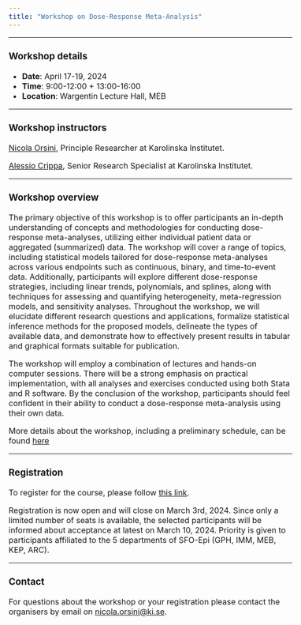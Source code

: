 ```yaml
---
title: "Workshop on Dose-Response Meta-Analysis"
---
```


<style type="text/css">
  body{
  font-size: 12pt;
}
</style>

---


### Workshop details 

- **Date**: April 17-19, 2024  
- **Time**: 9:00-12:00 + 13:00-16:00  
- **Location**: Wargentin Lecture Hall, MEB


---


### Workshop instructors 

[Nicola Orsini](https://ki.se/en/people/nicola-orsini){target="_blank"}, Principle Researcher at Karolinska Institutet.

[Alessio Crippa](https://ki.se/en/people/alessio-crippa){target="_blank"}, Senior Research Specialist at Karolinska Institutet.


---

### Workshop overview

The primary objective of this workshop is to offer participants an in-depth understanding of concepts and methodologies for conducting dose-response meta-analyses, utilizing either individual patient data or aggregated (summarized) data. 
The workshop will cover a range of topics, including statistical models tailored for dose-response meta-analyses across various endpoints such as continuous, binary, and time-to-event data. Additionally, participants will explore different dose-response strategies, including linear trends, polynomials, and splines, along with techniques for assessing and quantifying heterogeneity, meta-regression models, and sensitivity analyses.
Throughout the workshop, we will elucidate different research questions and applications, formalize statistical inference methods for the proposed models, delineate the types of available data, and demonstrate how to effectively present results in tabular and graphical formats suitable for publication.

The workshop will employ a combination of lectures and hands-on computer sessions. There will be a strong emphasis on practical implementation, with all analyses and exercises conducted using both Stata and R software. By the conclusion of the workshop, participants should feel confident in their ability to conduct a dose-response meta-analysis using their own data.

More details about the workshop, including a preliminary schedule, can be found [here](about.html)


---

### Registration

To register for the course, please follow [this link](https://docs.google.com/forms/d/e/1FAIpQLSfWKh4smUjfiyGhBvFbgPrNt-a3G0fd3fGCmTlOAIbU90YBEw/viewform){target="_blank"}.

Registration is now open and will close on March 3rd, 2024.
Since only a limited number of seats is available, the selected participants will be informed about acceptance at latest on March 10, 2024. Priority is given to participants affiliated to the 5 departments of SFO-Epi (GPH, IMM, MEB, KEP, ARC). 

---

### Contact

For questions about the workshop or your registration please contact the organisers by email on [nicola.orsini@ki.se](nicola.orsini@ki.se).


</br>

